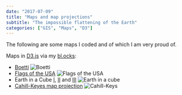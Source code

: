 ```yaml
---
date: "2017-07-09"
title: "Maps and map projections"
subtitle: "The impossible flattening of the Earth"
categories: ["GIS", "Maps", "D3"]
---
```

The following are some maps I coded and of which I am very proud of.

Maps in [D3.js][d3] via my [bl.ocks][egists]:

* [Boetti][boetti]
  ![Boetti](boetti-d3.png)
* [Flags of the USA][usaflags]
  ![Flags of the USA](usa-flags-d3.png)
* Earth in a Cube [I][cube1], [II][cube2] and [III][cube3]
  ![Earth in a cube](earth-in-a-cube-3.png)
* [Cahill-Keyes map projection][ck]
  ![Cahill-Keys](ck-d3.png)

[egists]: <https://bl.ocks.org/espinielli> "Enrico Spinielli's blocks"
[d3]: <//d3js.org> "D3.js"
[usaflags]: <https://bl.ocks.org/espinielli/78185d7b29948d105634beb7bcc0d34b> "Flags of the USA"
[boetti]: <https://bl.ocks.org/espinielli/9ea56e041f6847dbe944> "Boetti's map in D3.js"
[cube1]: <https://bl.ocks.org/espinielli/1018c88657010f8ee93ea4224652e3cf> "Earth in a cube, 1"
[cube2]: <https://bl.ocks.org/espinielli/0c130de06ee3c01c0a63ba9ce06bc7bd> "Earth in a cube, 2"
[cube3]: <https://bl.ocks.org/espinielli/cf662b91b58da57aecc8125649d84604> "Earth in a cube, 3"
[ck]: <https://bl.ocks.org/espinielli/5689783> "Cahill-Keyes map projection in D3.js"
